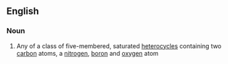 ==English==

===Noun===
{{en-noun}}

# {{context|organic compound}} Any of a class of five-membered, saturated [[heterocycle]]s  containing two [[carbon]] atoms, a [[nitrogen]], [[boron]] and [[oxygen]] atom